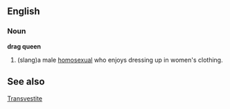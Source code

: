 ==English==
===Noun===
'''drag queen'''
#(slang)a male [[homosexual]] who enjoys dressing up in women's clothing.

==See also==
[[Transvestite]]